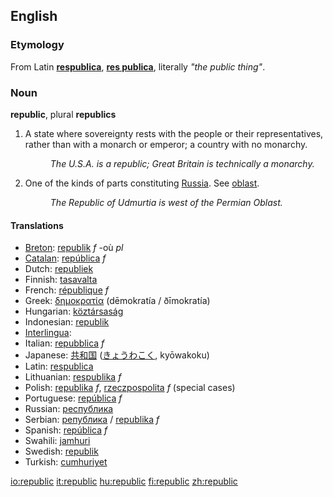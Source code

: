 {{see|Republic}}
==English==

===Etymology===

From Latin '''[[respublica]]''', '''[[res publica]]''', literally ''"the public thing"''.

===Noun===
'''republic''', plural '''republics'''

#A state where sovereignty rests with the people or their representatives, rather than with a monarch or emperor; a country with no monarchy.
#: ''The U.S.A. is a republic; Great Britain is technically a monarchy.''
#One of the kinds of parts constituting [[Russia]]. See [[oblast]].
#:''The Republic of Udmurtia is west of the Permian Oblast.''

====Translations====

*[[Breton]]: [[republik]] ''f'' -où ''pl''
*[[Catalan]]: [[república]] ''f''
*Dutch: [[republiek]] '' ''
*Finnish: [[tasavalta]]
*French: [[république]] ''f''
*Greek: [[δημοκρατία]] (dēmokratía / ðīmokratía)
*Hungarian: [[köztársaság]]
*Indonesian: [[republik]]
*[[Interlingua]]: [[]]
*Italian: [[repubblica]] ''f''
*Japanese: [[共和国]] ([[きょうわこく]], kyōwakoku)
*Latin: [[respublica]]
*Lithuanian: [[respublika]] ''f''
*Polish: [[republika]] ''f'', [[rzeczpospolita]] ''f'' (special cases)
*Portuguese: [[república]] ''f''
*Russian: [[республика]]
*Serbian: [[република]] / [[republika]] ''f''
*Spanish: [[república]] ''f''
*Swahili: [[jamhuri]]
*Swedish: [[republik]] '' ''
*Turkish: [[cumhuriyet]]

[[io:republic]]
[[it:republic]]
[[hu:republic]]
[[fi:republic]]
[[zh:republic]]